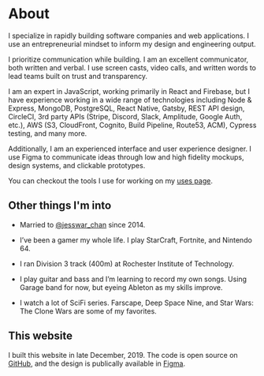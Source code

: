 # About

I specialize in rapidly building software companies and web applications. I use an entrepreneurial mindset to inform my design and engineering output.

I prioritize communication while building. I am an excellent communicator, both written and verbal. I use screen casts, video calls, and written words to lead teams built on trust and transparency.

I am an expert in JavaScript, working primarily in React and Firebase, but I have experience working in a wide range of technologies including Node & Express, MongoDB, PostgreSQL, React Native, Gatsby, REST API design, CircleCI, 3rd party APIs (Stripe, Discord, Slack, Amplitude, Google Auth, etc.), AWS (S3, CloudFront, Cognito, Build Pipeline, Route53, ACM), Cypress testing, and many more.

Additionally, I am an experienced interface and user experience designer. I use Figma to communicate ideas through low and high fidelity mockups, design systems, and clickable prototypes.

You can checkout the tools I use for working on my [uses page](/uses).

## Other things I'm into

- Married to [@jesswar_chan](https://www.instagram.com/jesswar_chan/) since 2014.

- I’ve been a gamer my whole life. I play StarCraft, Fortnite, and Nintendo 64.

- I ran Division 3 track (400m) at Rochester Institute of Technology.

- I play guitar and bass and I’m learning to record my own songs. Using Garage band for now, but eyeing Ableton as my skills improve.

- I watch a lot of SciFi series. Farscape, Deep Space Nine, and Star Wars: The Clone Wars are some of my favorites.

## This website

I built this website in late December, 2019. The code is open source on [GitHub](https://github.com/RyanWarner/ryan.warner.codes), and the design is publically available in [Figma](https://www.figma.com/file/yLWWKJQsPVB06wlXfddg8H/ryan.warner.codes?node-id=22%3A1).
